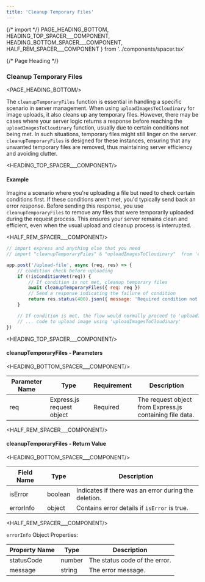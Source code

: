 ```yaml
---
title: 'Cleanup Temporary Files'
---
```


{/* import */}
    PAGE_HEADING_BOTTOM,
    HEADING_TOP_SPACER___COMPONENT, 
    HEADING_BOTTOM_SPACER___COMPONENT,
    HALF_REM_SPACER___COMPONENT
} from '../components/spacer.tsx'

{/* Page Heading */}
### Cleanup Temporary Files
<PAGE_HEADING_BOTTOM/>

The `cleanupTemporaryFiles` function is essential in handling a specific scenario in server management. When using `uploadImagesToCloudinary` for image uploads, it also cleans up any temporary files. However, there may be cases where your server logic returns a response before reaching the `uploadImagesToCloudinary` function, usually due to certain conditions not being met. In such situations, temporary files might still linger on the server. `cleanupTemporaryFiles` is designed for these instances, ensuring that any unwanted temporary files are removed, thus maintaining server efficiency and avoiding clutter.


<HEADING_TOP_SPACER___COMPONENT/>

#### Example

Imagine a scenario where you're uploading a file but need to check certain conditions first. If these conditions aren't met, you'd typically send back an error response. Before sending this response, you use `cleanupTemporaryFiles` to remove any files that were temporarily uploaded during the request process. This ensures your server remains clean and efficient, even when the usual upload and cleanup process is interrupted.

<HALF_REM_SPACER___COMPONENT/>

```javascript showLineNumbers copy
// import express and anything else that you need
// import "cleanupTemporaryFiles" & "uploadImagesToCloudinary"  from 'express-cloudinary-image-handler'

app.post('/upload-file', async (req, res) => {
    // condition check before uploading
    if (!isConditionMet(req)) {
        // If condition is not met, cleanup temporary files
        await cleanupTemporaryFiles({ req: req })
        // Send a response indicating the failure of condition
        return res.status(400).json({ message: 'Required condition not met' })
    }

    // If condition is met, the flow would normally proceed to 'uploadImagesToCloudinary' util
    // ... code to upload image using 'uploadImagesToCloudinary'
})
```

<HEADING_TOP_SPACER___COMPONENT/>

#### cleanupTemporaryFiles - Parameters

<HEADING_BOTTOM_SPACER___COMPONENT/>

| Parameter Name | Type                  | Requirement | Description                            |
| -------------- | --------------------- | ----------- | -------------------------------------- |
| req            | Express.js request object | Required    | The request object from Express.js containing file data. |


<HALF_REM_SPACER___COMPONENT/>

#### cleanupTemporaryFiles - Return Value

<HEADING_BOTTOM_SPACER___COMPONENT/>


| Field Name | Type    | Description                                          |
| ---------- | ------- | ---------------------------------------------------- |
| isError    | boolean | Indicates if there was an error during the deletion. |
| errorInfo  | object  | Contains error details if `isError` is true.         |


<HALF_REM_SPACER___COMPONENT/>


`errorInfo` Object Properties:

| Property Name | Type   | Description                   |
| ------------- | ------ | ----------------------------- |
| statusCode    | number | The status code of the error. |
| message       | string | The error message.            |
